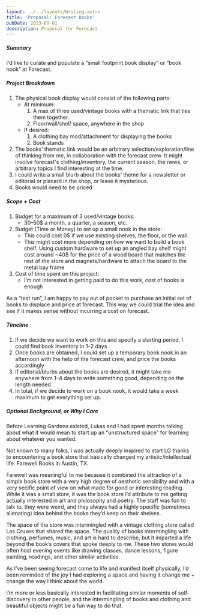 ```yaml
---
layout: ../../layouts/Writing.astro
title: 'Proposal: Forecast Books'
pubDate: 2023-09-01
description: Proposal for Forecast
---
```


##### Summary

I'd like to curate and populate a “small footprint book display” or “book nook” at Forecast.


##### Project Breakdown

1. The physical book display would consist of the following parts:
    - At minimum:
        1. A max of three used/vintage books with a thematic link that ties them together.
        2. Floor/wall/shelf space, anywhere in the shop
    - If desired:
        1. A clothing bay mod/attachment for displaying the books
        2. Book stands
2. The books’ thematic link would be an arbitrary selection/exploration/line of thinking from me, in collaboration with the forecast crew. It might involve forecast's clothing/inventory, the current season, the news, or arbitrary topics I find interesting at the time.
3. I could write a small blurb about the books’ theme for a newsletter or editorial or placard in the shop, or leave it mysterious.
4. Books would need to be priced


##### Scope + Cost

1. Budget for a maximum of 3 used/vintage books: 
    - 30–50$ a month, a quarter, a season, etc.
2. Budget (Time or Money) to set up a small nook in the store:
    - This could cost 0$ if we use existing shelves, the floor, or the wall
    - This might cost more depending on how we want to build a book shelf. Using custom hardware to set up an angled bay shelf might cost around ~40$ for the price of a wood board that matches the rest of the store and magnets/hardware to attach the board to the metal bay frame
3. Cost of time spent on this project:
    - I’m not interested in getting paid to do this work, cost of books is enough

As a “test run”, I am happy to pay out of pocket to purchase an initial set of books to displace and price at forecast. This way we could trial the idea and see if it makes sense without incurring a cost on forecast.


##### Timeline

1. If we decide we want to work on this and specify a starting period, I could find book inventory in 1–2 days
2. Once books are obtained, I could set up a temporary book nook in an afternoon with the help of the forecast crew, and price the books accordingly
3. If editorial/blurbs about the books are desired, it might take me anywhere from 1–4 days to write something good, depending on the length needed
4. In total, if we decide to work on a book nook, it would take a week maximum to get everything set up.


##### Optional Background, or Why I Care

Before Learning Gardens existed, Lukas and I had spent months talking about what it would mean to start up an “unstructured space” for learning about whatever you wanted.

Not known to many folks, I was actually deeply inspired to start LG thanks to encountering a book store that basically changed my artistic/intellectual life: Farewell Books in Austin, TX.

Farewell was meaningful to me because it combined the attraction of a simple book store with a very high degree of aesthetic sensibility and with a very secific point of view on what made for good or interesting reading. While it was a small store, it was the book store I’d attribute to me getting actually interested in art and philosophy and poetry. The staff was fun to talk to, they were weird, and they always had a highly specific (sometimes alienating) idea behind the books they’d keep on their shelves.

The space of the store was intermingled with a vintage clothing store called Las Cruxes that shared the space. The quality of books intermingling with clothing, perfumes, music, and art is hard to describe, but it imparted a life beyond the book’s covers that spoke deeply to me. These two stores would often host evening events like drawing classes, dance lessons, figure painting, readings, and other similar activities.

As I’ve been seeing forecast come to life and manifest itself physically, I’d been reminded of the joy I had exploring a space and having it change me + change the way I think about the world. 

I’m more or less basically interested in facilitating similar moments of self-discovery in other people, and the intermingling of books and clothing and beautiful objects might be a fun way to do that.